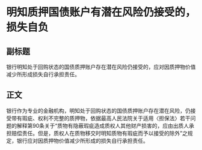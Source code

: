 # 明知质押国债账户有潜在风险仍接受的，损失自负
## 副标题
银行明知处于回购状态的国债质押账户存在潜在风险仍接受的，应对因质押物价值减少所形成损失自行承担责任。
## 正文
银行作为专业的金融机构，明知处于回购状态的国债质押账户存在潜在风险，仍接受带有瑕疵、权利不完整的质押物，依据最高人民法院关于适用〈担保法〉若干问题的解释第90条关于“质物有隐蔽瑕疵造成质权人其他财产损害的，应由出质人承担赔偿责任。但是，质权人在质物移交时明知质物有瑕疵而予以接受的除外”之规定，银行应对因质押物价值减少所形成的损失自行承担责任。